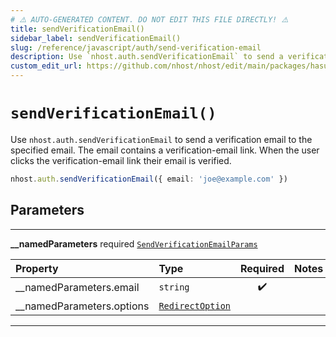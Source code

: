 ```yaml
---
# ⚠️ AUTO-GENERATED CONTENT. DO NOT EDIT THIS FILE DIRECTLY! ⚠️
title: sendVerificationEmail()
sidebar_label: sendVerificationEmail()
slug: /reference/javascript/auth/send-verification-email
description: Use `nhost.auth.sendVerificationEmail` to send a verification email to the specified email. The email contains a verification-email link. When the user clicks the verification-email link their email is verified.
custom_edit_url: https://github.com/nhost/nhost/edit/main/packages/hasura-auth-js/src/hasura-auth-client.ts#L339
---
```


# `sendVerificationEmail()`

Use `nhost.auth.sendVerificationEmail` to send a verification email to the specified email. The email contains a verification-email link. When the user clicks the verification-email link their email is verified.

```ts
nhost.auth.sendVerificationEmail({ email: 'joe@example.com' })
```

## Parameters

---

**<span className="parameter-name">\_\_namedParameters</span>** <span className="optional-status">required</span> [`SendVerificationEmailParams`](/reference/docgen/javascript/auth/types/send-verification-email-params)

| Property                                                                                                | Type                                                                        | Required | Notes |
| :------------------------------------------------------------------------------------------------------ | :-------------------------------------------------------------------------- | :------: | :---- |
| <span className="parameter-name"><span className="light-grey">\_\_namedParameters.</span>email</span>   | <code>string</code>                                                         |    ✔️    |       |
| <span className="parameter-name"><span className="light-grey">\_\_namedParameters.</span>options</span> | [`RedirectOption`](/reference/docgen/javascript/auth/types/redirect-option) |          |       |

---
